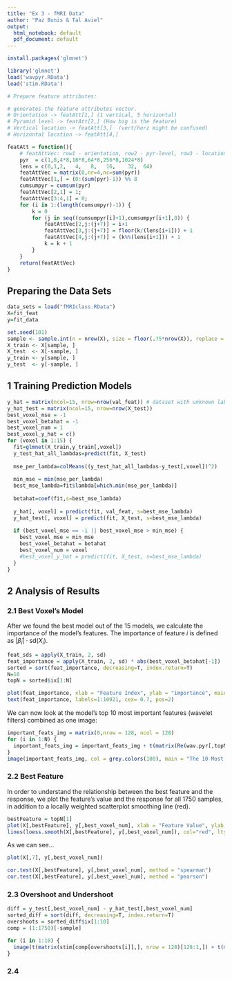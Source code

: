 ```yaml
---
title: "Ex 3 - fMRI Data"
author: "Paz Bunis & Tal Aviel"
output:
  html_notebook: default
  pdf_document: default
---
```


```r
install.packages('glmnet')
```

```r
library('glmnet')
load('wavpyr.RData')
load('stim.RData')
```

```r
# Prepare feature attributes:

# generates the feature attributes vector.
# Orientation -> featAtt[1,] (1 vertical, 5 horizontal)  
# Pyramid level -> featAtt[2,] (How big is the feature)
# Vertical location -> featAtt[3,]  (vert/horz might be confused)
# Horizontal location -> featAtt[4,] 

featAtt = function(){
    # featAttVec: row1 - orientation, row2 - pyr-level, row3 - locationx, row4 - locationy
    pyr  = c(1,8,4*8,16*8,64*8,256*8,1024*8)
    lens = c(0,1,2,   4,   8,   16,    32,  64)
    featAttVec = matrix(0,nr=4,nc=sum(pyr))
    featAttVec[1,] = (0:(sum(pyr)-1)) %% 8
    cumsumpyr = cumsum(pyr)
    featAttVec[2,1] = 1;
    featAttVec[3:4,1] = 0;
    for (i in 1:(length(cumsumpyr)-1)) {
        k = 0
        for (j in seq((cumsumpyr[i]+1),cumsumpyr[i+1],8)) {
            featAttVec[2,j:(j+7)] = i+1
            featAttVec[3,j:(j+7)] = floor(k/(lens[i+1])) + 1
            featAttVec[4,j:(j+7)] = (k%%(lens[i+1])) + 1
            k = k + 1
        }
    }
    return(featAttVec)
}
```

## Preparing the Data Sets
```r
data_sets = load("fMRIclass.RData")
X=fit_feat
y=fit_data

set.seed(101)
sample <- sample.int(n = nrow(X), size = floor(.75*nrow(X)), replace = F)
X_train <- X[sample, ]
X_test  <- X[-sample, ]
y_train <- y[sample, ]
y_test  <- y[-sample, ]
```

## 1 Training Prediction Models
```r
y_hat = matrix(ncol=15, nrow=nrow(val_feat)) # dataset with unknown labels - need to hand in
y_hat_test = matrix(ncol=15, nrow=nrow(X_test))
best_voxel_mse = -1
best_voxel_betahat = -1
best_voxel_num = 1
best_voxel_y_hat = c()
for (voxel in 1:15) {
  fit=glmnet(X_train,y_train[,voxel])
  y_test_hat_all_lambdas=predict(fit, X_test)
  
  mse_per_lambda=colMeans((y_test_hat_all_lambdas-y_test[,voxel])^2)
  
  min_mse = min(mse_per_lambda)
  best_mse_lambda=fit$lambda[which.min(mse_per_lambda)]
  
  betahat=coef(fit,s=best_mse_lambda)
  
  y_hat[, voxel] = predict(fit, val_feat, s=best_mse_lambda)
  y_hat_test[, voxel] = predict(fit, X_test, s=best_mse_lambda)
  
  if (best_voxel_mse == -1 || best_voxel_mse > min_mse) {
    best_voxel_mse = min_mse
    best_voxel_betahat = betahat
    best_voxel_num = voxel
    #best_voxel_y_hat = predict(fit, X_test, s=best_mse_lambda)
  }
}
```
## 2 Analysis of Results
### 2.1 Best Voxel's Model
After we found the best model out of the 15 models, we calculate the importance of the model's features. 
The importance of feature $i$ is defined as $|\hat{\beta}_i|\cdot\text{sd}(X_i)$.
```r
feat_sds = apply(X_train, 2, sd)
feat_importance = apply(X_train, 2, sd) * abs(best_voxel_betahat[-1])
sorted = sort(feat_importance, decreasing=T, index.return=T)
N=10
topN = sorted$ix[1:N]

plot(feat_importance, xlab = "Feature Index", ylab = "importance", main = "Feature Importance")
text(feat_importance, labels=1:10921, cex= 0.7, pos=2)
```

We can now look at the model's top $10$ most important features (wavelet filters) combined as one image:  
```r
important_feats_img = matrix(0,nrow = 128, ncol = 128)
for (i in 1:N) {
  important_feats_img = important_feats_img + t(matrix(Re(wav.pyr[,topN[i]]), nrow = 128)[128:1,]);
}
image(important_feats_img, col = grey.colors(100), main = "The 10 Most Important Wavelet Filters")
```
### 2.2 Best Feature
In order to understand the relationship between the best feature and the response, we plot the feature's value and the response for all 1750 samples, in addition to a locally weighted scatterplot smoothing line (red). 
```r
bestFeature = topN[1]
plot(X[,bestFeature], y[,best_voxel_num], xlab = "Feature Value", ylab = "Response")
lines(loess.smooth(X[,bestFeature], y[,best_voxel_num]), col="red", lty=2, lwd=2)
```
As we can see...


```r
plot(X[,7], y[,best_voxel_num])

```

```r
cor.test(X[,bestFeature], y[,best_voxel_num], method = "spearman")
cor.test(X[,bestFeature], y[,best_voxel_num], method = "pearson")

```

### 2.3 Overshoot and Undershoot

```r
diff = y_test[,best_voxel_num] - y_hat_test[,best_voxel_num]
sorted_diff = sort(diff, decreasing=T, index.return=T)
overshoots = sorted_diff$ix[1:10]
comp = (1:1750)[-sample]

for (i in 1:10) {
  image(t(matrix(stim[comp[overshoots[i]],], nrow = 128)[128:1,]) + t(matrix(Re(wav.pyr[,topN[1]]), nrow = 128)[128:1,]),col = grey.colors(100))
}

```

### 2.4 
